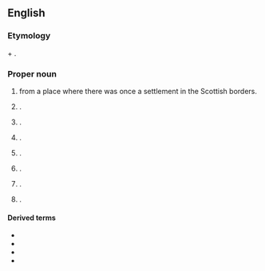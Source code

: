 {{also|rutherford}}
==English==
{{wp}}

===Etymology===
{{der|en|ang|-}} {{m|ang|hryþer||cattle}} + {{m|ang|ford||ford}}.

===Proper noun===
{{en-proper noun}}

# {{surname|en|Scottish [[habitational]]|from=Old English|dot=}} from a place where there was once a settlement in the Scottish borders.
# {{lb|en|rare}} {{given name|en|male|from=surnames}}.
# {{place|en|suburb|city/Maitland|s/New South Wales|c/Australia}}.
# {{place|en|census-designated place|co/Napa County|s/California|c/USA}}.
# {{place|en|borough|co/Bergen County|s/New Jersey|c/USA}}.
# {{place|en|census-designated place|twp/Swatara Township|co/Dauphin County|s/Pennsylvania|c/USA}}.
# {{place|en|unincorporated community|co/Fairfax County|s/Virginia|c/USA}}.
# {{place|en|unincorporated community|co/Ritchie County|s/West Virginia|c/USA}}.

====Derived terms====
* {{l|en|Rutherford County}}
* {{l|en|Rutherfordian}}
* {{l|en|rutherfordine}}
* {{l|en|rutherfordium}}